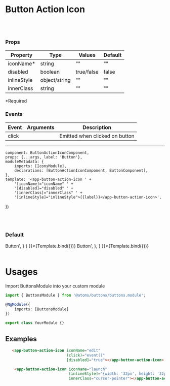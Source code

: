
<Meta
    title="Atoms/Button Action Icon"
    component={ButtonActionIconComponent}/>

# Button Action Icon
<br/>
<br/>

### Props
| Property | Type  | Values | Default  |
| ------ | --------- |------ | --------- |
| iconName*    | string   | "" | "" |
| disabled      | boolean  | true/false       | false     |
| inlineStyle   | object/string |   ""     | ""  |
| innerClass    | string   |     ""    |  ""  |
*Required

### Events
| Event | Arguments  | Description |
| ------ | --------- |------ |
| click    |     | Emitted when clicked on button |

------

    component: ButtonActionIconComponent,
    props: {...args, label: 'Button'},
    moduleMetadata: {
        imports: [IconsModule],
        declarations: [ButtonActionIconComponent, ButtonComponent],
    },
    template: '<app-button-action-icon ' +
        '[iconName]="iconName" ' +
        '[disabled]="disabled" ' +
        '[innerClass]="innerClass" ' +
        '[inlineStyle]="inlineStyle">{{label}}</app-button-action-icon>',
})

<br/>
<br/>

### Default

<Canvas>
    <Story name='Default' args={{
        iconName: 'launch'
    }} parameters={{
        docs: {
            source: {
                code: '<app-button-action-icon iconName="launch">Button</app-button-action-icon>',
            }
        }
    }}>{Template.bind({})}
    </Story>
    <Story name='Disabled' args={{
        disabled: true,
        iconName: 'edit'
    }} parameters={{
        docs: {
            source: {
                code: '<app-button-action-icon iconName="edit" disabled=true>Button</app-button-action-icon>',
            },
        }
    }}>{Template.bind({})}
    </Story>
</Canvas>

<br/>
<br/>

# Usages

Import ButtonsModule into your custom module

```typescript
import { ButtonsModule } from '@atoms/buttons/buttons.module';

@NgModule({
    imports: [ButtonsModule]
})

export class YourModule {}
```


## Examples

  ```html
     <app-button-action-icon iconName="edit"
                             (click)="event()"
                             [disabled]="true"></app-button-action-icon>
```
 ```html
     <app-button-action-icon iconName="launch"
                             [inlineStyle]="{width: '32px', height: '32px'}"
                             innerClass="cursor-pointer"></app-button-action-icon>
  ```
